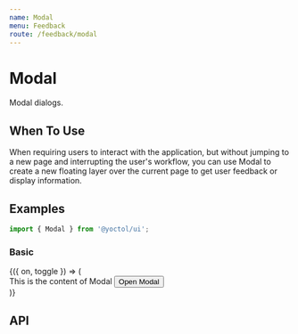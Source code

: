 ```yaml
---
name: Modal
menu: Feedback
route: /feedback/modal
---
```



# Modal

Modal dialogs.

## When To Use

When requiring users to interact with the application, but without jumping to a new page and interrupting the user's workflow, you can use Modal to create a new floating layer over the current page to get user feedback or display information.

## Examples

```js
import { Modal } from '@yoctol/ui';
```

### Basic

<Playground>
  <Toggle>
    {({ on, toggle }) => (
      <div>
        <Modal
          handleClose={toggle}
          visible={on}
          closable
        >
          This is the content of Modal
        </Modal>
        <Button onClick={toggle}>Open Modal</Button>
      </div>
    )}
  </Toggle>
</Playground>


## API

<PropsTable of={Modal} />
